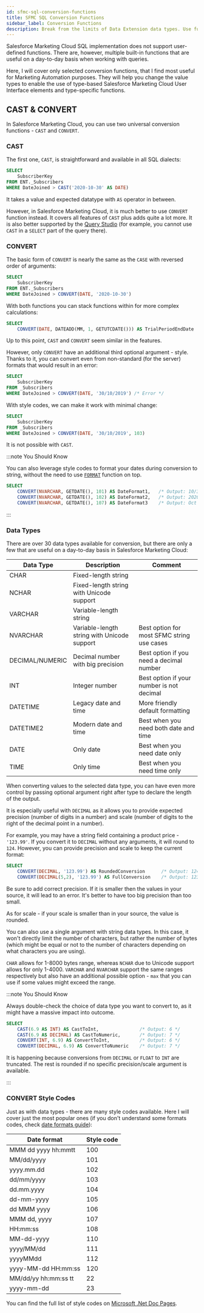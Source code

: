 ```yaml
---
id: sfmc-sql-conversion-functions
title: SFMC SQL Conversion Functions
sidebar_label: Conversion Functions
description: Break from the limits of Data Extension data types. Use full power of SQL to control your values.
---
```



<LeadText content='Break from the limits of source data types. Use the full power of SQL to transform your values.' />

Salesforce Marketing Cloud SQL implementation does not support user-defined functions. There are, however, multiple built-in functions that are useful on a day-to-day basis when working with queries.

Here, I will cover only selected conversion functions, that I find most useful for Marketing Automation purposes. They will help you change the value types to enable the use of type-based Salesforce Marketing Cloud User Interface elements and type-specific functions.

## CAST & CONVERT

In Salesforce Marketing Cloud, you can use two universal conversion functions - `CAST` and `CONVERT`.

### CAST

The first one, `CAST`, is straightforward and available in all SQL dialects:

```sql {4} title="Find all subscribers that joined after the given date"
SELECT
    SubscriberKey
FROM ENT._Subscribers
WHERE DateJoined > CAST('2020-10-30' AS DATE)
```

It takes a value and expected datatype with `AS` operator in between.

However, in Salesforce Marketing Cloud, it is much better to use `CONVERT` function instead. It covers all features of `CAST` plus adds quite a lot more. It is also better supported by the [Query Studio](sfmc-sql-basics#query-studio) (for example, you cannot use `CAST` in a `SELECT` part of the query there).

### CONVERT

The basic form of `CONVERT` is nearly the same as the `CASE` with reversed order of arguments:

```sql {4} title="Find all subscribers that joined after the given date"
SELECT
    SubscriberKey
FROM ENT._Subscribers
WHERE DateJoined > CONVERT(DATE, '2020-10-30')
```

With both functions you can stack functions within for more complex calculations:

```sql {2} title="Calculate the end of the trial period and output date only"
SELECT
    CONVERT(DATE, DATEADD(MM, 1, GETUTCDATE())) AS TrialPeriodEndDate
```

Up to this point, `CAST` and `CONVERT` seem similar in the features.

However, only `CONVERT` have an additional third optional argument - style. Thanks to it, you can convert even from non-standard (for the server) formats that would result in an error:

```sql {4} title="Converting dd/MM/yyyy format throws 'Could not convert date and/or time from string data type '"
SELECT
    SubscriberKey
FROM _Subscribers
WHERE DateJoined > CONVERT(DATE, '30/10/2019') /* Error */
```

With style codes, we can make it work with minimal change:

```sql {4} title="Converting dd/MM/yyyy format with appropriate style code"
SELECT
    SubscriberKey
FROM _Subscribers
WHERE DateJoined > CONVERT(DATE, '30/10/2019', 103)
```

It is not possible with `CAST`.

:::note You Should Know

You can also leverage style codes to format your dates during conversion to string, without the need to use [`FORMAT`](sfmc-sql-date-functions#format-with-dates) function on top.

```sql
SELECT
    CONVERT(NVARCHAR, GETDATE(), 101) AS DateFormat1,   /* Output: 10/30/2020 */
    CONVERT(NVARCHAR, GETDATE(), 102) AS DateFormat2,   /* Output: 2020.10.30 */
    CONVERT(NVARCHAR, GETDATE(), 107) AS DateFormat3    /* Output: Oct 30, 2020 */
```

:::

### Data Types

There are over 30 data types available for conversion, but there are only a few that are useful on a day-to-day basis in Salesforce Marketing Cloud:

| Data Type | Description | Comment |
| -- | -- | -- |
| CHAR | Fixed-length string | |
| NCHAR | Fixed-length string with Unicode support | |
| VARCHAR | Variable-length string | |
| NVARCHAR | Variable-length string with Unicode support | Best option for most SFMC string use cases |
| DECIMAL/NUMERIC | Decimal number with big precision | Best option if you need a decimal number |
| INT | Integer number | Best option if your number is not decimal |
| DATETIME | Legacy date and time | More friendly default formatting |
| DATETIME2 | Modern date and time | Best when you need both date and time |
| DATE | Only date | Best when you need date only |
| TIME | Only time | Best when you need time only |

When converting values to the selected data type, you can have even more control by passing optional argument right after type to declare the length of the output.

It is especially useful with `DECIMAL` as it allows you to provide expected precision (number of digits in a number) and scale (number of digits to the right of the decimal point in a number).

For example, you may have a string field containing a product price - `'123.99'`. If you convert it to `DECIMAL` without any arguments, it will round to `124`. However, you can provide precision and scale to keep the current format:

```sql {2-3}
SELECT
    CONVERT(DECIMAL, '123.99') AS RoundedConversion      /* Output: 124 */
    CONVERT(DECIMAL(5,2), '123.99') AS FullConversion    /* Output: 123.99 */
```

Be sure to add correct precision. If it is smaller then the values in your source, it will lead to an error. It's better to have too big precision than too small.

As for scale - if your scale is smaller than in your source, the value is rounded.

You can also use a single argument with string data types. In this case, it won't directly limit the number of characters, but rather the number of bytes (which might be equal or not to the number of characters depending on what characters you are using).

`CHAR` allows for 1-8000 bytes range, whereas `NCHAR` due to Unicode support allows for only 1-4000. `VARCHAR` and `NVARCHAR` support the same ranges respectively but also have an additional possible option - `max` that you can use if some values might exceed the range.

:::note You Should Know

Always double-check the choice of data type you want to convert to, as it might have a massive impact into outcome.

```sql title="Different outcomes depending on the output data type"
SELECT
    CAST(6.9 AS INT) AS CastToInt,               /* Output: 6 */
    CAST(6.9 AS DECIMAL) AS CastToNumeric,       /* Output: 7 */
    CONVERT(INT, 6.9) AS ConvertToInt,           /* Output: 6 */
    CONVERT(DECIMAL, 6.9) AS ConvertToNumeric    /* Output: 7 */
```

It is happening because conversions from `DECIMAL` or `FLOAT` to `INT` are truncated. The rest is rounded if no specific precision/scale argument is available.

:::

### CONVERT Style Codes

Just as with data types - there are many style codes available. Here I will cover just the most popular ones (if you don't understand some formats codes, check [date formats guide](sfmc-sql-date-functions/#custom-date-formats)):

| Date format | Style code |
| -- | -- |
| MMM dd yyyy hh:mmtt | 100 |
| MM/dd/yyyy | 101 |
| yyyy.mm.dd | 102 |
| dd/mm/yyyy | 103 |
| dd.mm.yyyy | 104 |
| dd-mm-yyyy | 105 |
| dd MMM yyyy | 106 |
| MMM dd, yyyy | 107 |
| HH:mm:ss | 108 |
| MM-dd-yyyy | 110 |
| yyyy/MM/dd | 111 |
| yyyyMMdd | 112 |
| yyyy-MM-dd HH:mm:ss | 120 |
| MM/dd/yy hh:mm:ss tt | 22 |
| yyyy-mm-dd| 23 |

You can find the full list of style codes on [Microsoft .Net Doc Pages](https://docs.microsoft.com/en-us/sql/t-sql/functions/cast-and-convert-transact-sql?view=sql-server-ver15#date-and-time-styles).


